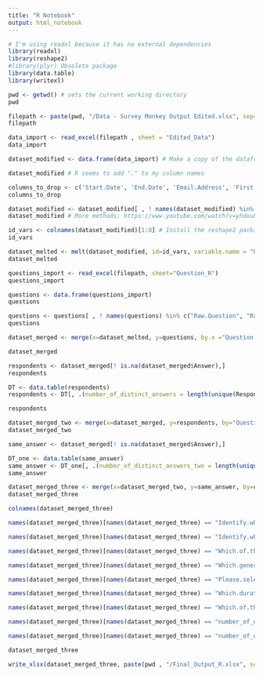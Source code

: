 ```yaml
---
title: "R Notebook"
output: html_notebook
---
```


```r
# I'm using readxl because it has no external dependencies
library(readxl)
library(reshape2)
#library(plyr) Obsolete package
library(data.table)
library(writexl)

pwd <- getwd() # sets the current working directory
pwd
```
```r
filepath <- paste(pwd, "/Data - Survey Monkey Output Edited.xlsx", sep="") # Make sure you fix this separator, it's a space by default
filepath
```

```r
data_import <- read_excel(filepath , sheet = "Edited_Data")
data_import
```
```r
dataset_modified <- data.frame(data_import) # Make a copy of the dataframe

dataset_modified # R seems to add "." to my column names
```
```r
columns_to_drop <- c('Start.Date', 'End.Date', 'Email.Address', 'First.Name', 'Last.Name', 'Custom.Data.1')
columns_to_drop
```
```r
dataset_modified <- dataset_modified[ , ! names(dataset_modified) %in% columns_to_drop] 
dataset_modified # More methods: https://www.youtube.com/watch?v=yhdxuFNvHxU
```

```r
id_vars <- colnames(dataset_modified)[1:8] # Install the reshape2 package, R uses 1 based indexing
id_vars
```

```r
dataset_melted <- melt(dataset_modified, id=id_vars, variable.name = "Question.+.Subquestion", value.name = "Answer")
dataset_melted
```
```r
questions_import <- read_excel(filepath, sheet="Question_R")
questions_import
```
```r
questions <- data.frame(questions_import)
questions
```
```r
questions <- questions[ , ! names(questions) %in% c("Raw.Question", "Raw.Subquestion", "Subquestion")]
questions
```


```r

dataset_merged <- merge(x=dataset_melted, y=questions, by.x ="Question.+.Subquestion", by.y = "Question...Subquestion", all.x=TRUE) # https://stackoverflow.com/questions/1299871/how-to-join-merge-data-frames-inner-outer-left-right

dataset_merged
```
```r
respondents <- dataset_merged[! is.na(dataset_merged$Answer),]
respondents
```

```r
DT <- data.table(respondents)
respondents <- DT[, .(number_of_distinct_answers = length(unique(Respondent.ID))), by = Question]

respondents
```

```r
dataset_merged_two <- merge(x=dataset_merged, y=respondents, by="Question", all.x = TRUE)
dataset_merged_two
```

```r
same_answer <- dataset_merged[! is.na(dataset_merged$Answer),]

DT_one <- data.table(same_answer)
same_answer <- DT_one[, .(number_of_distinct_answers_two = length(unique(Respondent.ID))), by = c('Question.+.Subquestion', 'Answer')]
same_answer
```

```r
dataset_merged_three <- merge(x=dataset_merged_two, y=same_answer, by=c('Question.+.Subquestion', 'Answer'), all.x = TRUE)
dataset_merged_three
```

```r
colnames(dataset_merged_three)
```

```r
names(dataset_merged_three)[names(dataset_merged_three) == "Identify.which.division.you.work.in....Response"] <- "Division"

names(dataset_merged_three)[names(dataset_merged_three) == "Identify.which.division.you.work.in....Other..please.specify."] <- "Division Other"

names(dataset_merged_three)[names(dataset_merged_three) == "Which.of.the.following.best.describes.your.position.level....Response"] <- "Position"

names(dataset_merged_three)[names(dataset_merged_three) == "Which.generation.are.you.apart.of....Response"] <- "Generation"

names(dataset_merged_three)[names(dataset_merged_three) == "Please.select.the.gender.in.which.you.identify....Response"] <- "Gender"

names(dataset_merged_three)[names(dataset_merged_three) == "Which.duration.range.best.aligns.with.your.tenure.at.your.company....Response"] <- "Tenure"

names(dataset_merged_three)[names(dataset_merged_three) == "Which.of.the.following.best.describes.your.employment.type....Response"] <- "EmploymentType"

names(dataset_merged_three)[names(dataset_merged_three) == "number_of_distinct_answers"] <- "Respondents"

names(dataset_merged_three)[names(dataset_merged_three) == "number_of_distinct_answers_two"] <- "SameAnswer"

dataset_merged_three
```

```r
write_xlsx(dataset_merged_three, paste(pwd , "/Final_Output_R.xlsx", sep=""))
```

